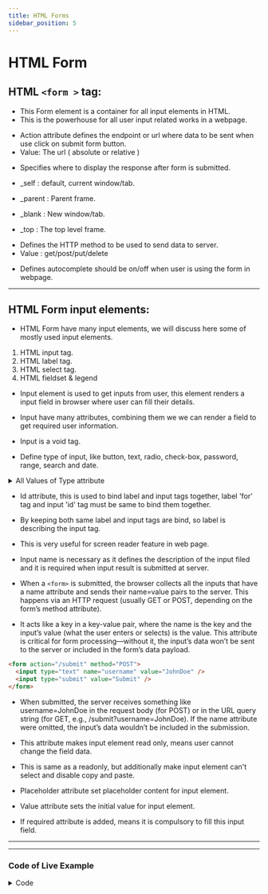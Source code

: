 ```yaml
---
title: HTML Forms
sidebar_position: 5
---
```



# HTML Form

## HTML `<form >` tag:

- This Form element is a container for all input elements in HTML.
- This is the powerhouse for all user input related works in a webpage.

<FontStyle text="# Form attributes" heading="h4" color="blue" />

<FontStyle text=" 1. Action" heading="h4" color="orange" />

- Action attribute defines
  the endpoint or url where data to be sent when use click on submit form button.
- Value: The url ( absolute or relative )

<FontStyle text=" 2. Target " heading="h4" color="orange" />

- Specifies where to display the response after form is submitted.

- \_self : default, current window/tab.
- \_parent : Parent frame.
- \_blank : New window/tab.
- \_top : The top level frame.

<FontStyle text=" 3. Method " heading="h4" color="orange" />

- Defines the HTTP method to be used to send data to server.
- Value : get/post/put/delete

<FontStyle text=" 4. Autocomplete " heading="h4" color="orange" />

- Defines autocomplete should be on/off when user is using the form in webpage.

---

## HTML Form input elements:

- HTML Form have many input elements, we will discuss here some of mostly used input elements.

1. HTML input tag.
2. HTML label tag.
3. HTML select tag.
4. HTML fieldset & legend

<FontStyle text=" 1. Input Tag " heading="h4" color="blue" />

- Input element is used to get inputs from user, this element renders a input field in browser where user
  can fill their details.

- Input have many attributes, combining them we we can render a field to get required user information.

- Input is a void tag.

<FontStyle text=" 1. Type " heading="h4" color="orange" />

- Define type of input, like button, text, radio, check-box, password, range, search and date.

<details>
<summary> All Values of Type attribute </summary>

Here’s a complete list of valid `type` attribute values for the `<input>` element in HTML, along with descriptions and examples. These are useful for creating various form controls in your web applications.

## 1. `text`

A single-line text field (default if `type` is omitted).

- **Example**: `<input type="text" name="username">`
- **Use**: General text input (e.g., names, short answers).

## 2. `password`

A single-line text field that masks input (e.g., shows dots or bullets).

- **Example**: `<input type="password" name="pwd">`
- **Use**: Secure entry for passwords.

## 3. `checkbox`

A box that can be checked or unchecked (boolean).

- **Example**: `<input type="checkbox" name="agree" value="yes">`
- **Use**: Multiple selections (e.g., "I agree" options).

## 4. `radio`

A circular button for single selection within a group (same `name`).

- **Example**: `<input type="radio" name="color" value="red">`
- **Use**: Exclusive choices (e.g., pick one color).

## 5. `submit`

A button that submits the form.

- **Example**: `<input type="submit" value="Send">`
- **Use**: Triggers form submission.

## 6. `button`

A clickable button with no default action.

- **Example**: `<input type="button" value="Click Me">`
- **Use**: Custom actions via JavaScript.

## 7. `reset`

A button that resets form fields to their initial values.

- **Example**: `<input type="reset" value="Clear">`
- **Use**: Clears form data.

## 8. `file`

A field for uploading files, often with a "Choose File" button.

- **Example**: `<input type="file" name="upload">`
- **Use**: File uploads (add `accept="image/*"` to filter types).

## 9. `hidden`

A field not visible to users, used to send data with the form.

- **Example**: `<input type="hidden" name="userId" value="123">`
- **Use**: Pass data silently (e.g., user IDs).

## 10. `image`

An image that acts as a submit button.

- **Example**: `<input type="image" src="submit.png" alt="Submit">`
- **Use**: Graphical submit button (sends x, y coordinates of click).

## 11. `number`

A field for numeric input, often with spinner controls.

- **Example**: `<input type="number" name="quantity" min="1" max="10">`
- **Use**: Numbers only (e.g., quantities).

## 12. `range`

A slider for selecting a numeric value within a range.

- **Example**: `<input type="range" name="volume" min="0" max="100">`
- **Use**: Adjustable values (e.g., volume control).

## 13. `date`

A date picker (year, month, day).

- **Example**: `<input type="date" name="birthdate">`
- **Use**: Calendar-based date selection.

## 14. `datetime-local`

A date and time picker (no timezone).

- **Example**: `<input type="datetime-local" name="event">`
- **Use**: Local date and time (e.g., event scheduling).

## 15. `time`

A time picker (hours, minutes).

- **Example**: `<input type="time" name="appointment">`
- **Use**: Time-only input.

## 16. `month`

A month and year picker.

- **Example**: `<input type="month" name="expiry">`
- **Use**: Month selection (e.g., credit card expiry).

## 17. `week`

A week picker (week number and year).

- **Example**: `<input type="week" name="schedule">`
- **Use**: Weekly planning.

## 18. `color`

A color picker.

- **Example**: `<input type="color" name="favorite">`
- **Use**: Selecting colors (returns hex code like `#ff0000`).

## 19. `email`

A text field for email addresses, with basic validation.

- **Example**: `<input type="email" name="email">`
- **Use**: Email input (e.g., `user@example.com`).

## 20. `url`

A text field for URLs, with basic validation.

- **Example**: `<input type="url" name="website">`
- **Use**: Web addresses (e.g., `https://example.com`).

## 21. `tel`

A text field for telephone numbers.

- **Example**: `<input type="tel" name="phone">`
- **Use**: Phone numbers (no strict format, often paired with `pattern`).

## 22. `search`

A text field styled for search input, often with a clear button.

- **Example**: `<input type="search" name="query">`
- **Use**: Search functionality

</details>

<FontStyle text=" 2. Id " heading="h4" color="orange" />

- Id attribute, this is used to bind label and input tags together, label 'for' tag and input 'id' tag must be same to bind them together.

- By keeping both same label and input tags are bind, so label is describing the input tag.
- This is very useful for screen reader feature in web page.

<FontStyle text=" 3. Name " heading="h4" color="orange" />

- Input name is necessary as it defines the description of the input filed and it is required when input result is submitted at server.

- When a `<form>` is submitted, the browser collects all the inputs that have a name attribute and sends their name=value pairs to the server. This happens via an HTTP request (usually GET or POST, depending on the form’s method attribute).

- It acts like a key in a key-value pair, where the name is the key and the input’s value (what the user enters or selects) is the value. This attribute is critical for form processing—without it, the input’s data won’t be sent to the server or included in the form’s data payload.

```HTML
<form action="/submit" method="POST">
  <input type="text" name="username" value="JohnDoe" />
  <input type="submit" value="Submit" />
</form>
```

- When submitted, the server receives something like username=JohnDoe in the request body (for POST) or in the URL query string (for GET, e.g., /submit?username=JohnDoe). If the name attribute were omitted, the input’s data wouldn’t be included in the submission.

<FontStyle text=" 4. Readonly " heading="h4" color="orange" />

- This attribute makes input element read only, means user cannot change the field data.

<FontStyle text=" 5. Disable " heading="h4" color="orange" />

- This is same as a readonly, but additionally make input element can't select and disable copy and paste.

<FontStyle text=" 6. Placeholder " heading="h4" color="orange" />

- Placeholder attribute set placeholder content for input element.

<FontStyle text=" 7. Value " heading="h4" color="orange" />

- Value attribute sets the initial value for input element.

<FontStyle text=" 8. Required " heading="h4" color="orange" />

- If required attribute is added, means it is compulsory to fill this input field.

<FontStyle text=" Others are Size, Min and Max " heading="h4" color="orange" />

---

<hr />

### Code of Live Example

<details>
<summary> Code </summary>
```jsx
function FormExample() {
  // Handle form submission
  const handleSubmit = (e) => {
    e.preventDefault();
    alert("Form submitted! Check the console for data.");
    const formData = new FormData(e.target);
    console.log(Object.fromEntries(formData));
  };

return (

<form onSubmit={handleSubmit} >
  {/* Button */}
  <label htmlFor="clickButton"> Button Input: </label>
  <input type="button" id="clickButton" value="Click Me"
  />

{/* Text */}

<label htmlFor="textInput"> Text Input: </label>
<input type="text" id="textInput" name="text" placeholder="Type here..." />

{/* Radio */}

<span> Radio Choices: </span>
<label>
  <input type="radio" id="radio1" name="choice" value="One" /> One
</label>

<label>
  <input type="radio" id="radio2" name="choice" value="Two" /> Two
</label>

{/* Checkbox */}

<span> Checkboxes: </span>
<label>
  <input type="checkbox" id="check1" name="colors" value="Red" /> Red
</label>

<label>
  <input type="checkbox" id="check2" name="colors" value="Green" /> Green
</label>

{/* Search */}

<label htmlFor="searchInput"> Search Input: </label>
<input
  type="search"
  id="searchInput"
  name="search"
  placeholder="Search here..."
  required
/>

{/* Password */}

<label htmlFor="passwordInput"> Password: </label>
<input type="password" id="passwordInput" name="password" required />

{/* Range */}

<label htmlFor="rangeInput"> Range (0-10): </label>
<input
  type="range"
  id="rangeInput"
  name="range"
  min="0"
  max="10"
  defaultValue="5"
/>

{/* Date */}

<label htmlFor="dateInput"> Date: </label>
<input type="date" id="dateInput" name="date" />

{/* DateTime-Local */}

<label htmlFor="datetimeInput"> DateTime-Local: </label>
<input type="datetime-local" id="datetimeInput" name="datetime" />

{/* Submit */}

<input type="submit" value="Submit Form" />

</form>

);
}

````
</details>

### Live Example

```jsx live
function FormExample() {
  // Handle form submission
  const handleSubmit = (e) => {
    e.preventDefault();
    alert("Form submitted! Check the console for data.");
    const formData = new FormData(e.target);
    console.log(Object.fromEntries(formData));
  };

  return (
    <div style={{ padding: "20px", fontFamily: "Arial, sans-serif" }}>
      <form
        onSubmit={handleSubmit}
        style={{ maxWidth: "400px", margin: "0 auto" }}
      >
        {/* Button */}
        <div style={{ marginBottom: "15px" }}>
          <label
            htmlFor="clickButton"
            style={{
              display: "block",
              marginBottom: "5px",
              color: "#333", // Dark gray for contrast
              fontWeight: "bold", // Bold for emphasis
            }}
          >
            Button Input:
          </label>
          <input
            type="button"
            id="clickButton"
            value="Click Me"
            style={{
              padding: "8px 12px",
              backgroundColor: "#f0f0f0",
              border: "1px solid #ccc",
              borderRadius: "4px",
              cursor: "pointer",
            }}
          />
        </div>

        {/* Text */}
        <div style={{ marginBottom: "15px" }}>
          <label
            htmlFor="textInput"
            style={{
              display: "block",
              marginBottom: "5px",
              color: "#333",
              fontWeight: "bold",
            }}
          >
            Text Input:
          </label>
          <input
            type="text"
            id="textInput"
            name="text"
            placeholder="Type here..."
            style={{
              width: "100%",
              padding: "8px",
              border: "1px solid #ddd",
              borderRadius: "4px",
            }}
          />
        </div>

        {/* Radio */}
        <div style={{ marginBottom: "15px" }}>
          <span
            style={{
              display: "block",
              marginBottom: "5px",
              color: "#333",
              fontWeight: "bold",
            }}
          >
            Radio Choices:
          </span>
          <label
            style={{
              marginRight: "15px",
              color: "#555", // Slightly lighter for options
              fontWeight: "normal", // Normal weight for options
            }}
          >
            <input type="radio" id="radio1" name="choice" value="One" /> One
          </label>
          <label
            style={{
              color: "#555",
              fontWeight: "normal",
            }}
          >
            <input type="radio" id="radio2" name="choice" value="Two" /> Two
          </label>
        </div>

        {/* Checkbox */}
        <div style={{ marginBottom: "15px" }}>
          <span
            style={{
              display: "block",
              marginBottom: "5px",
              color: "#333",
              fontWeight: "bold",
            }}
          >
            Checkboxes:
          </span>
          <label
            style={{
              marginRight: "15px",
              color: "#555",
              fontWeight: "normal",
            }}
          >
            <input type="checkbox" id="check1" name="colors" value="Red" /> Red
          </label>
          <label
            style={{
              color: "#555",
              fontWeight: "normal",
            }}
          >
            <input type="checkbox" id="check2" name="colors" value="Green" />{" "}
            Green
          </label>
        </div>

        {/* Search */}
        <div style={{ marginBottom: "15px" }}>
          <label
            htmlFor="searchInput"
            style={{
              display: "block",
              marginBottom: "5px",
              color: "#333",
              fontWeight: "bold",
            }}
          >
            Search Input:
          </label>
          <input
            type="search"
            id="searchInput"
            name="search"
            placeholder="Search here..."
            required
            style={{
              width: "100%",
              padding: "8px",
              border: "1px solid #ddd",
              borderRadius: "20px",
            }}
          />
        </div>

        {/* Password */}
        <div style={{ marginBottom: "15px" }}>
          <label
            htmlFor="passwordInput"
            style={{
              display: "block",
              marginBottom: "5px",
              color: "#333",
              fontWeight: "bold",
            }}
          >
            Password:
          </label>
          <input
            type="password"
            id="passwordInput"
            name="password"
            required
            style={{
              width: "100%",
              padding: "8px",
              border: "1px solid #ddd",
              borderRadius: "4px",
            }}
          />
        </div>

        {/* Range */}
        <div style={{ marginBottom: "15px" }}>
          <label
            htmlFor="rangeInput"
            style={{
              display: "block",
              marginBottom: "5px",
              color: "#333",
              fontWeight: "bold",
            }}
          >
            Range (0-10):
          </label>
          <input
            type="range"
            id="rangeInput"
            name="range"
            min="0"
            max="10"
            defaultValue="5"
            style={{ width: "100%" }}
          />
        </div>

        {/* Date */}
        <div style={{ marginBottom: "15px" }}>
          <label
            htmlFor="dateInput"
            style={{
              display: "block",
              marginBottom: "5px",
              color: "#333",
              fontWeight: "bold",
            }}
          >
            Date:
          </label>
          <input
            type="date"
            id="dateInput"
            name="date"
            style={{
              width: "100%",
              padding: "8px",
              border: "1px solid #ddd",
              borderRadius: "4px",
            }}
          />
        </div>

        {/* DateTime-Local */}
        <div style={{ marginBottom: "15px" }}>
          <label
            htmlFor="datetimeInput"
            style={{
              display: "block",
              marginBottom: "5px",
              color: "#333",
              fontWeight: "bold",
            }}
          >
            DateTime-Local:
          </label>
          <input
            type="datetime-local"
            id="datetimeInput"
            name="datetime"
            style={{
              width: "100%",
              padding: "8px",
              border: "1px solid #ddd",
              borderRadius: "4px",
            }}
          />
        </div>

        {/* Submit */}
        <div>
          <input
            type="submit"
            value="Submit Form"
            style={{
              width: "100%",
              padding: "10px",
              backgroundColor: "#007bff",
              color: "white",
              border: "none",
              borderRadius: "4px",
              cursor: "pointer",
            }}
          />
        </div>
      </form>
    </div>
  );
}
````

<FontStyle text=" 2. Label Tag " heading="h4" color="blue" />

- Label tag is used to label the input element.
- We've already used this in above examples.

<FontStyle text=" 3. Select Tag " heading="h4" color="blue" />

- Select tag is used to render multiple options.
- It render a dropdown in which multiple options are visible.
- User can select from those option.
- Attributes:

1. **Name**: Attribute to identify the selected data (like name="color", than data is send as color:red)
2. **Id**: Attribute to align with label tag.
3. **Value** : The data is send when the option is selected.
4. **Selected**: Pre-selects this option (e.g., option value="blue" selected makes "Blue" the default).
5. **Multiple**: Allows multiple option can be selected.

- Option tag is used to render option items inside select dropdown.

```jsx
<label htmlFor="Cars" > Car Selection </label>
<br />
<select name="Car" id="Cars" multiple size="3">
  <option value="Volvo"> Volvo </option>
  <option value="Audi"> Audi </option>
  <option value="Ford"> Ford </option>
  <option value="Tesla"> Tesla </option>
</select>

```

```jsx live
<form>
  <label for="Cars"> Car Selection </label>
  <br />
  <select name="Car" id="Cars" size="3">
    <option value="" disabled selected>
      Choose a car
    </option>
    <option value="Volvo">Volvo</option>
    <option value="Audi">Audi</option>
    <option value="Ford">Ford</option>
    <option value="Tesla">Tesla</option>
  </select>
</form>
```
